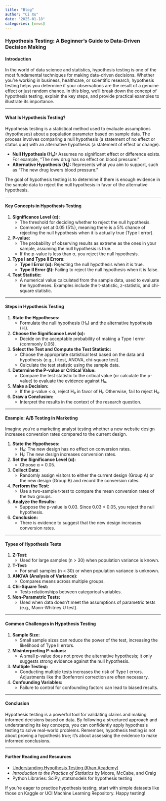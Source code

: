 ```yaml
---
title: "Blog"
author: "Ci Xu"
date: "2025-01-18"
categories: [news]
---
```


### Hypothesis Testing: A Beginner's Guide to Data-Driven Decision Making

#### **Introduction**
In the world of data science and statistics, hypothesis testing is one of the most fundamental techniques for making data-driven decisions. Whether you’re working in business, healthcare, or scientific research, hypothesis testing helps you determine if your observations are the result of a genuine effect or just random chance. In this blog, we’ll break down the concept of hypothesis testing, explain the key steps, and provide practical examples to illustrate its importance.

---

#### **What Is Hypothesis Testing?**
Hypothesis testing is a statistical method used to evaluate assumptions (hypotheses) about a population parameter based on sample data. The process involves comparing a null hypothesis (a statement of no effect or status quo) with an alternative hypothesis (a statement of effect or change).

- **Null Hypothesis (H₀):** Assumes no significant effect or difference exists. For example, "The new drug has no effect on blood pressure."
- **Alternative Hypothesis (Hᵢ):** Represents what you aim to support, such as "The new drug lowers blood pressure."

The goal of hypothesis testing is to determine if there is enough evidence in the sample data to reject the null hypothesis in favor of the alternative hypothesis.

---

#### **Key Concepts in Hypothesis Testing**

1. **Significance Level (α):**
   - The threshold for deciding whether to reject the null hypothesis.
   - Commonly set at 0.05 (5%), meaning there is a 5% chance of rejecting the null hypothesis when it is actually true (Type I error).

2. **P-value:**
   - The probability of observing results as extreme as the ones in your sample, assuming the null hypothesis is true.
   - If the p-value is less than α, you reject the null hypothesis.

3. **Type I and Type II Errors:**
   - **Type I Error (α):** Rejecting the null hypothesis when it is true.
   - **Type II Error (β):** Failing to reject the null hypothesis when it is false.

4. **Test Statistic:**
   - A numerical value calculated from the sample data, used to evaluate the hypotheses. Examples include the t-statistic, z-statistic, and chi-square statistic.

---

#### **Steps in Hypothesis Testing**

1. **State the Hypotheses:**
   - Formulate the null hypothesis (H₀) and the alternative hypothesis (Hᵢ).

2. **Choose the Significance Level (α):**
   - Decide on the acceptable probability of making a Type I error (commonly 0.05).

3. **Select the Test and Compute the Test Statistic:**
   - Choose the appropriate statistical test based on the data and hypothesis (e.g., t-test, ANOVA, chi-square test).
   - Calculate the test statistic using the sample data.

4. **Determine the P-value or Critical Value:**
   - Compare the test statistic to the critical value (or calculate the p-value) to evaluate the evidence against H₀.

5. **Make a Decision:**
   - If the p-value < α, reject H₀ in favor of Hᵢ. Otherwise, fail to reject H₀.

6. **Draw a Conclusion:**
   - Interpret the results in the context of the research question.

---

#### **Example: A/B Testing in Marketing**

Imagine you’re a marketing analyst testing whether a new website design increases conversion rates compared to the current design.

1. **State the Hypotheses:**
   - H₀: The new design has no effect on conversion rates.
   - Hᵢ: The new design increases conversion rates.

2. **Set the Significance Level (α):**
   - Choose α = 0.05.

3. **Collect Data:**
   - Randomly assign visitors to either the current design (Group A) or the new design (Group B) and record the conversion rates.

4. **Perform the Test:**
   - Use a two-sample t-test to compare the mean conversion rates of the two groups.

5. **Analyze the Results:**
   - Suppose the p-value is 0.03. Since 0.03 < 0.05, you reject the null hypothesis.

6. **Conclusion:**
   - There is evidence to suggest that the new design increases conversion rates.

---

#### **Types of Hypothesis Tests**

1. **Z-Test:**
   - Used for large samples (n > 30) when population variance is known.

2. **T-Test:**
   - For small samples (n < 30) or when population variance is unknown.

3. **ANOVA (Analysis of Variance):**
   - Compares means across multiple groups.

4. **Chi-Square Test:**
   - Tests relationships between categorical variables.

5. **Non-Parametric Tests:**
   - Used when data doesn’t meet the assumptions of parametric tests (e.g., Mann-Whitney U test).

---

#### **Common Challenges in Hypothesis Testing**

1. **Sample Size:**
   - Small sample sizes can reduce the power of the test, increasing the likelihood of Type II errors.

2. **Misinterpreting P-values:**
   - A small p-value does not prove the alternative hypothesis; it only suggests strong evidence against the null hypothesis.

3. **Multiple Testing:**
   - Conducting multiple tests increases the risk of Type I errors. Adjustments like the Bonferroni correction are often necessary.

4. **Confounding Variables:**
   - Failure to control for confounding factors can lead to biased results.

---

#### **Conclusion**
Hypothesis testing is a powerful tool for validating claims and making informed decisions based on data. By following a structured approach and understanding its key concepts, you can confidently apply hypothesis testing to solve real-world problems. Remember, hypothesis testing is not about proving a hypothesis true; it’s about assessing the evidence to make informed conclusions.

---

#### **Further Reading and Resources**
- [Understanding Hypothesis Testing (Khan Academy)](https://www.khanacademy.org/)
- *Introduction to the Practice of Statistics* by Moore, McCabe, and Craig
- Python Libraries: SciPy, statsmodels for hypothesis testing

If you’re eager to practice hypothesis testing, start with simple datasets like those on Kaggle or UCI Machine Learning Repository. Happy testing!


